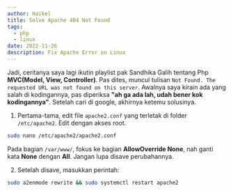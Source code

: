 ```yaml
---
author: Haikel
title: Solve Apache 404 Not Found
tags:
  - php
  - linux
date: 2022-11-26
description: Fix Apache Error on Linux
---
```


Jadi, ceritanya saya lagi ikutin playlist pak Sandhika Galih tentang Php **MVC(Model, View, Controller)**. Pas dites, muncul tulisan `Not Found. The requested URL was not found on this server`. Awalnya saya kirain ada yang salah di kodingannya, pas diperiksa **"ah ga ada lah, udah bener kok kodingannya"**. Setelah cari di google, akhirnya ketemu solusinya.

1. Pertama-tama, edit file `apache2.conf` yang terletak di folder `/etc/apache2`. Edit dengan akses root.

```sh
sudo nano /etc/apache2/apache2.conf
```

Pada bagian `/var/www/`, fokus ke bagian **AllowOverride None**, nah ganti kata **None** dengan **All**. Jangan lupa disave perubahannya.

<LightboxImage 
  src="blog/apache-404-not-found/2022-11-26_20-39.png?ik-sdk-version=javascript-1.4.3&updatedAt=1669470532559"
  alt="command after saving changes"
/>

2. Setelah disave, masukkan perintah:

```sh
sudo a2enmode rewrite && sudo systemctl restart apache2
```

<LightboxImage  
  src="blog/apache-404-not-found/2022-11-26_20-31.png?ik-sdk-version=javascript-1.4.3&updatedAt=1669470533642"
  alt="command after saving changes"
/>
